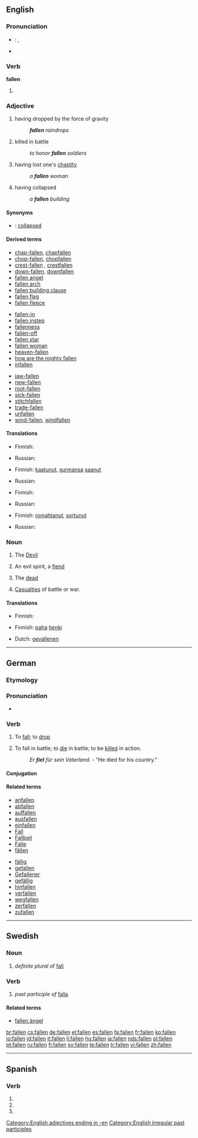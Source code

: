 {{also|fällen|Fällen}}
==English==

===Pronunciation===
* {{a|UK}}: {{IPA|/ˈfɔːlən/}}, {{SAMPA|/"fO:l@n/}}
* {{audio|en-us-fallen.ogg|Audio (US)}}

===Verb===
'''fallen'''

# {{past participle of|[[fall]]}}

===Adjective===
{{en-adj|-}}

# having dropped by the force of gravity
#: '''''fallen''' raindrops''
# {{literary}} killed in battle
#: ''to honor '''fallen''' soldiers''
# having lost one's [[chastity]]
#: ''a '''fallen''' woman''
# having collapsed
#: ''a '''fallen''' building''

====Synonyms====
* {{italbrac|having collapsed}}: [[collapsed]]

====Derived terms====
{{rel-top3|Terms derived from the adjective ''fallen''}}
* [[chap-fallen]], [[chapfallen]]
* [[chop-fallen]], [[chopfallen]]
* [[crest-fallen]]<!--older spelling-->, [[crestfallen]]
* [[down-fallen]], [[downfallen]]
* [[fallen angel]]
* [[fallen arch]]
* [[fallen building clause]]
* [[fallen flag]]
* [[fallen fleece]]
{{rel-mid3}}
* [[fallen-in]]
* [[fallen instep]]
* [[fallenness]]
* [[fallen-off]]
* [[fallen star]]
* [[fallen woman]]
* [[heaven-fallen]]
* [[how are the mighty fallen]]
* [[infallen]]
{{rel-mid3}}
* [[jaw-fallen]]
* [[new-fallen]]
* [[root-fallen]]
* [[sick-fallen]]
* [[stitchfallen]]
* [[trade-fallen]]
* [[unfallen]]
* [[wind-fallen]], [[windfallen]]
{{rel-bottom}}

====Translations====
{{trans-top|having dropped by the force of gravity}}
* Finnish: {{t-|fi|pudonnut}}
{{trans-mid}}
* Russian: {{t|ru|упавший|tr=upávšij}}
{{trans-bottom}}

{{trans-top|killed in battle}}
* Finnish: [[kaatunut]], [[surmansa]] [[saanut]]
{{trans-mid}}
* Russian: {{t|ru|павший|tr=pávšij}}
{{trans-bottom}}

{{trans-top|having lost one's chastity}}
* Finnish: {{t-|fi|langennut}}
{{trans-mid}}
* Russian: {{t|ru|падший|tr=pádšij}}
{{trans-bottom}}

{{trans-top|having collapsed}}
* Finnish: [[romahtanut]], [[sortunut]]
{{trans-mid}}
* Russian: {{t|ru|упавший|tr=upávšij}}
{{trans-bottom}}

===Noun===
{{en-noun|fallen}}

# {{rfv-sense}} The [[Devil]]
# {{rfv-sense}} An evil spirit, a [[fiend]]
# {{pluralonly}} The [[dead]]
# {{pluralonly}} [[casualties|Casualties]] of battle or war.
{{rfex|How are these used, with "the", "a", capitalized ?}}

====Translations====
{{trans-top|the Devil}}
* Finnish: {{t-|fi|paholainen}}
{{trans-mid}}
{{trans-bottom}}

{{trans-top|an evil spirit, a fiend}}
* Finnish: [[paha]] [[henki]]
{{trans-mid}}
{{trans-bottom}}

{{trans-top|casualties of battle or war}}
* Dutch: [[gevallenen]] {{p}}
{{trans-mid}}
{{trans-bottom}}

[[Category:English adjectives ending in -en]]
[[Category:English irregular past participles]]

----

==German==

===Etymology===
{{etyl|goh|de}} {{term|fallan}}

===Pronunciation===
* {{audio|De-at-fallen.ogg|audio (Austria)}}

===Verb===
{{de-verb-strong|fällt|fiel|gefallen|auxiliary=sein}}

# {{intransitive}} To [[fall]]; to [[drop]]
# {{intransitive|military|lang=de}} To fall in battle; to [[die]] in battle; to be [[kill]]ed in action.
#: ''Er '''fiel''' für sein Vaterland.'' - “He died for his country.”

====Conjugation====
{{de-conj-strong|fall|fiel|gefallen|s||fäll||a|||a}}

====Related terms====
{{top2}}
* [[anfallen]]
* [[abfallen]]
* [[auffallen]]
* [[ausfallen]]
* [[einfallen]]
* [[Fall]]
* [[Fallbeil]]
* [[Falle]]
* [[fällen]]
{{mid2}}
* [[fällig]]
* [[gefallen]]
* [[Gefallener]]
* [[gefällig]]
* [[hinfallen]]
* [[verfallen]]
* [[wegfallen]]
* [[zerfallen]]
* [[zufallen]]
{{bottom2}}

----

==Swedish==

===Noun===
{{infl|sv|noun form}}

# ''definite plural'' of [[fall]]

===Verb===
{{infl|sv|verb form}}

# ''past participle of'' [[falla]]

====Related terms====
* [[fallen ängel]]

[[br:fallen]]
[[cs:fallen]]
[[de:fallen]]
[[el:fallen]]
[[es:fallen]]
[[fa:fallen]]
[[fr:fallen]]
[[ko:fallen]]
[[io:fallen]]
[[id:fallen]]
[[it:fallen]]
[[li:fallen]]
[[hu:fallen]]
[[ja:fallen]]
[[nds:fallen]]
[[pl:fallen]]
[[pt:fallen]]
[[ru:fallen]]
[[fi:fallen]]
[[sv:fallen]]
[[te:fallen]]
[[tr:fallen]]
[[vi:fallen]]
[[zh:fallen]]

----

==Spanish==

===Verb===
{{es-verb-form|fallar}}

# {{es-verb form of|ending=ar|mood=imperative|pers=2|formal=yes|number=plural|[[fallar]]}}
# {{es-verb form of|ending=ar|mood=subjunctive|tense=present|pers=2|formal=yes|number=plural|[[fallar]]}}
# {{es-verb form of|ending=ar|mood=subjunctive|tense=present|pers=3|number=plural|[[fallar]]}}
{{rfc-auto}}